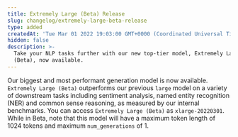 ```yaml
---
title: Extremely Large (Beta) Release
slug: changelog/extremely-large-beta-release
type: added
createdAt: 'Tue Mar 01 2022 19:03:00 GMT+0000 (Coordinated Universal Time)'
hidden: false
description: >-
  Take your NLP tasks further with our new top-tier model, Extremely Large
  (Beta), now available.
---
```

Our biggest and most performant generation model is now available. `Extremely Large (Beta)` outperforms our previous `large` model on a variety of downstream tasks including sentiment analysis, named entity recognition (NER) and common sense reasoning, as measured by our internal benchmarks. You can access `Extremely Large (Beta)` as `xlarge-20220301`. While in Beta, note that this model will have a maximum token length of 1024 tokens and maximum `num_generations` of 1.
